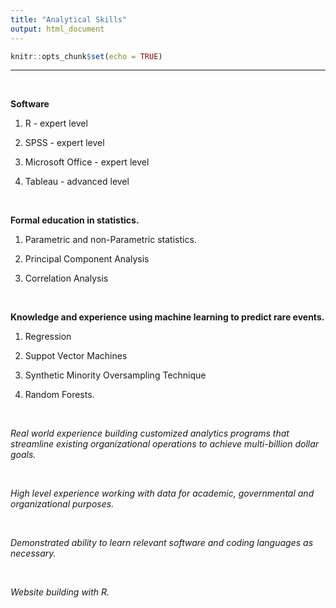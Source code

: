 ```yaml
---
title: "Analytical Skills"
output: html_document
---
```


```r
knitr::opts_chunk$set(echo = TRUE)
```
---
&nbsp;

**Software**

1. R - expert level

2. SPSS - expert level

3. Microsoft Office - expert level

4. Tableau - advanced level

&nbsp;


**Formal education in statistics.**

1. Parametric and non-Parametric statistics.

2. Principal Component Analysis

3. Correlation Analysis

&nbsp;

**Knowledge and experience using machine learning to predict rare events.** 

1. Regression 

2. Suppot Vector Machines

3. Synthetic Minority Oversampling Technique 

4. Random Forests. 

&nbsp;

*Real world experience building customized analytics programs that streamline existing organizational operations to achieve multi-billion dollar goals.* 

&nbsp;

*High level experience working with data for academic, governmental and organizational purposes.*

&nbsp;

*Demonstrated ability to learn relevant software and coding languages as necessary.*

&nbsp;

*Website building with R.* 


